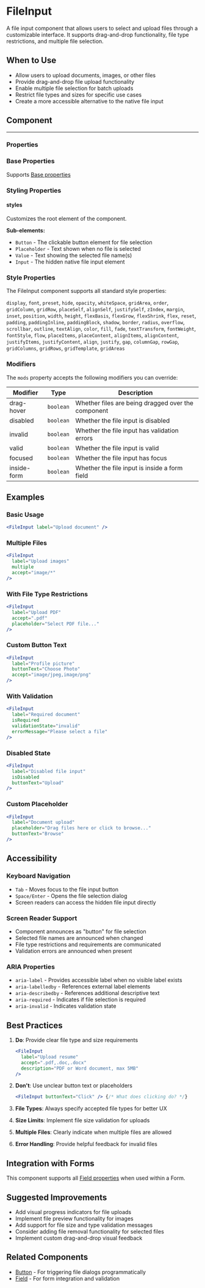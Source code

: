 
<Meta of={FileInputStories} />

# FileInput

A file input component that allows users to select and upload files through a customizable interface. It supports drag-and-drop functionality, file type restrictions, and multiple file selection.

## When to Use

- Allow users to upload documents, images, or other files
- Provide drag-and-drop file upload functionality
- Enable multiple file selection for batch uploads
- Restrict file types and sizes for specific use cases
- Create a more accessible alternative to the native file input

## Component

<Story of={FileInputStories.Default} />

---

### Properties

<Controls of={FileInputStories.Default} />

### Base Properties

Supports [Base properties](/docs/tasty-base-properties--docs)

### Styling Properties

#### styles

Customizes the root element of the component.

**Sub-elements:**
- `Button` - The clickable button element for file selection
- `Placeholder` - Text shown when no file is selected
- `Value` - Text showing the selected file name(s)
- `Input` - The hidden native file input element

### Style Properties

The FileInput component supports all standard style properties:

`display`, `font`, `preset`, `hide`, `opacity`, `whiteSpace`, `gridArea`, `order`, `gridColumn`, `gridRow`, `placeSelf`, `alignSelf`, `justifySelf`, `zIndex`, `margin`, `inset`, `position`, `width`, `height`, `flexBasis`, `flexGrow`, `flexShrink`, `flex`, `reset`, `padding`, `paddingInline`, `paddingBlock`, `shadow`, `border`, `radius`, `overflow`, `scrollbar`, `outline`, `textAlign`, `color`, `fill`, `fade`, `textTransform`, `fontWeight`, `fontStyle`, `flow`, `placeItems`, `placeContent`, `alignItems`, `alignContent`, `justifyItems`, `justifyContent`, `align`, `justify`, `gap`, `columnGap`, `rowGap`, `gridColumns`, `gridRows`, `gridTemplate`, `gridAreas`

### Modifiers

The `mods` property accepts the following modifiers you can override:

| Modifier | Type | Description |
|----------|------|-------------|
| drag-hover | `boolean` | Whether files are being dragged over the component |
| disabled | `boolean` | Whether the file input is disabled |
| invalid | `boolean` | Whether the file input has validation errors |
| valid | `boolean` | Whether the file input is valid |
| focused | `boolean` | Whether the file input has focus |
| inside-form | `boolean` | Whether the file input is inside a form field |

## Examples

### Basic Usage

```jsx
<FileInput label="Upload document" />
```

### Multiple Files

```jsx
<FileInput
  label="Upload images"
  multiple
  accept="image/*"
/>
```

### With File Type Restrictions

```jsx
<FileInput
  label="Upload PDF"
  accept=".pdf"
  placeholder="Select PDF file..."
/>
```

### Custom Button Text

```jsx
<FileInput
  label="Profile picture"
  buttonText="Choose Photo"
  accept="image/jpeg,image/png"
/>
```

### With Validation

```jsx
<FileInput
  label="Required document"
  isRequired
  validationState="invalid"
  errorMessage="Please select a file"
/>
```

### Disabled State

```jsx
<FileInput
  label="Disabled file input"
  isDisabled
  buttonText="Upload"
/>
```

### Custom Placeholder

```jsx
<FileInput
  label="Document upload"
  placeholder="Drag files here or click to browse..."
  buttonText="Browse"
/>
```

## Accessibility

### Keyboard Navigation

- `Tab` - Moves focus to the file input button
- `Space/Enter` - Opens the file selection dialog
- Screen readers can access the hidden file input directly

### Screen Reader Support

- Component announces as "button" for file selection
- Selected file names are announced when changed
- File type restrictions and requirements are communicated
- Validation errors are announced when present

### ARIA Properties

- `aria-label` - Provides accessible label when no visible label exists
- `aria-labelledby` - References external label elements
- `aria-describedby` - References additional descriptive text
- `aria-required` - Indicates if file selection is required
- `aria-invalid` - Indicates validation state

## Best Practices

1. **Do**: Provide clear file type and size requirements
   ```jsx
   <FileInput
     label="Upload resume"
     accept=".pdf,.doc,.docx"
     description="PDF or Word document, max 5MB"
   />
   ```

2. **Don't**: Use unclear button text or placeholders
   ```jsx
   <FileInput buttonText="Click" /> {/* What does clicking do? */}
   ```

3. **File Types**: Always specify accepted file types for better UX
4. **Size Limits**: Implement file size validation for uploads
5. **Multiple Files**: Clearly indicate when multiple files are allowed
6. **Error Handling**: Provide helpful feedback for invalid files

## Integration with Forms

This component supports all [Field properties](/docs/forms-field--docs) when used within a Form.

## Suggested Improvements

- Add visual progress indicators for file uploads
- Implement file preview functionality for images
- Add support for file size and type validation messages
- Consider adding file removal functionality for selected files
- Implement custom drag-and-drop visual feedback

## Related Components

- [Button](/docs/actions-button--docs) - For triggering file dialogs programmatically
- [Field](/docs/forms-field--docs) - For form integration and validation
